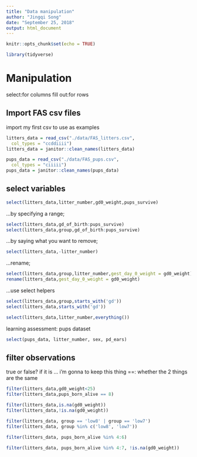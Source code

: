```yaml
---
title: "Data manipulation"
author: "Jingqi Song"
date: "September 25, 2018"
output: html_document
---
```


```r
knitr::opts_chunk$set(echo = TRUE)

library(tidyverse)

```

# Manipulation

select:for columns
fill out:for rows

## Import FAS csv files

import my first csv to use as examples

```r
litters_data = read_csv("./data/FAS_litters.csv",
  col_types = "ccddiiii")
litters_data = janitor::clean_names(litters_data)

pups_data = read_csv("./data/FAS_pups.csv",
  col_types = "ciiiii")
pups_data = janitor::clean_names(pups_data)

```

## select variables

```r
select(litters_data,litter_number,gd0_weight,pups_survive)

```

...by specifying a range;

```r
select(litters_data,gd_of_birth:pups_survive)
select(litters_data,group,gd_of_birth:pups_survive)
```

...by saying what you want to remove;

```r
select(litters_data,-litter_number)
```

...rename;

```r
select(litters_data,group,litter_number,gest_day_0_weight = gd0_weight)
rename(litters_data,gest_day_0_weight = gd0_weight)
```

...use select helpers

```r
select(litters_data,group,starts_with('gd'))
select(litters_data,starts_with('gd'))

select(litters_data,litter_number,everything())
```

learning assessment: pups dataset

```r
select(pups_data, litter_number, sex, pd_ears)
```

## filter observations

true or false? if it is ... i'm gonna to keep this thing
==: whether the 2 things are the same

```r
filter(litters_data,gd0_weight<25)
filter(litters_data,pups_born_alive == 8)

filter(litters_data,is.na(gd0_weight))
filter(litters_data,!is.na(gd0_weight))

filter(litters_data, group == 'low8' | group == 'low7')
filter(litters_data, group %in% c('low8', 'low7'))

filter(litters_data, pups_born_alive %in% 4:6)

filter(litters_data, pups_born_alive %in% 4:7, !is.na(gd0_weight))
```





